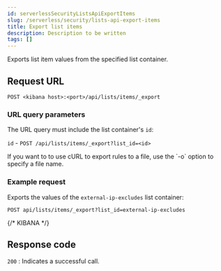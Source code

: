 ```yaml
---
id: serverlessSecurityListsApiExportItems
slug: /serverless/security/lists-api-export-items
title: Export list items
description: Description to be written
tags: []
---
```


<div id="lists-api-export-items"></div>

Exports list item values from the specified list container.

## Request URL

`POST <kibana host>:<port>/api/lists/items/_export`

### URL query parameters

The URL query must include the list container's `id`:

`id` - `POST /api/lists/items/_export?list_id=<id>`

<DocCallOut title="Tip">
If you want to to use cURL to export rules to a file, use the `-o` option
to specify a file name.
</DocCallOut>

### Example request

Exports the values of the `external-ip-excludes` list container:

```console
POST api/lists/items/_export?list_id=external-ip-excludes
```
{/* KIBANA */}

## Response code

`200` 
    : Indicates a successful call.


